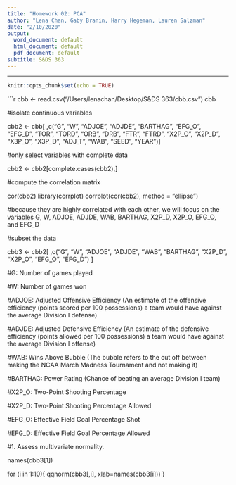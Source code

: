```yaml
---
title: "Homework 02: PCA"
author: "Lena Chan, Gaby Branin, Harry Hegeman, Lauren Salzman"
date: "2/10/2020"
output:
  word_document: default
  html_document: default
  pdf_document: default
subtitle: S&DS 363
---
```

_______________________________________________________________________________


```r
knitr::opts_chunk$set(echo = TRUE)
```

```r

cbb <- read.csv("/Users/lenachan/Desktop/S&DS 363/cbb.csv")
cbb

#isolate continuous variables

cbb2 <- cbb[ ,c("G", "W", "ADJOE", "ADJDE", "BARTHAG", "EFG_O", "EFG_D", "TOR", "TORD", "ORB", "DRB", "FTR", "FTRD", "X2P_O", "X2P_D", "X3P_O", "X3P_D", "ADJ_T", "WAB", "SEED", "YEAR")]

#only select variables with complete data

cbb2 <- cbb2[complete.cases(cbb2),]

#compute the correlation matrix

cor(cbb2)
library(corrplot)
corrplot(cor(cbb2), method = "ellipse")

#because they are highly correlated with each other, we will focus on the variables G, W, ADJOE, ADJDE, WAB, BARTHAG, X2P_D, X2P_O, EFG_O, and EFG_D

#subset the data

cbb3 <- cbb2[ ,c("G", "W", "ADJOE", "ADJDE", "WAB", "BARTHAG", "X2P_D", "X2P_O", "EFG_O", "EFG_D") ]

#G: Number of games played

#W: Number of games won

#ADJOE: Adjusted Offensive Efficiency (An estimate of the offensive efficiency (points scored per 100 possessions) a team would have against the average Division I defense)

#ADJDE: Adjusted Defensive Efficiency (An estimate of the defensive efficiency (points allowed per 100 possessions) a team would have against the average Division I offense)

#WAB: Wins Above Bubble (The bubble refers to the cut off between making the NCAA March Madness Tournament and not making it)

#BARTHAG: Power Rating (Chance of beating an average Division I team)

#X2P_O: Two-Point Shooting Percentage

#X2P_D: Two-Point Shooting Percentage Allowed

#EFG_O: Effective Field Goal Percentage Shot

#EFG_D: Effective Field Goal Percentage Allowed

#1. Assess multivariate normality.

names(cbb3[1])

for (i in 1:10){
   qqnorm(cbb3[,i], xlab=names(cbb3[i])) 
}




